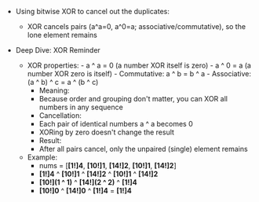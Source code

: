 - Using bitwise XOR to cancel out the duplicates:
    - XOR cancels pairs (a^a=0, a^0=a; associative/commutative), so the lone element remains

- Deep Dive: XOR Reminder
    - XOR properties:
            - a ^ a = 0 (a number XOR itself is zero)
            - a ^ 0 = a (a number XOR zero is itself)
            - Commutative: a ^ b = b ^ a
            - Associative: (a ^ b) ^ c = a ^ (b ^ c)
        - Meaning:
        - Because order and grouping don't matter, you can XOR all numbers in any sequence
        - Cancellation:
        - Each pair of identical numbers a ^ a becomes 0
        - XORing by zero doesn't change the result
        - Result:
        - After all pairs cancel, only the unpaired (single) element remains
    - Example:
        - nums = [**[1!]4**, **[10!]1**, **[14!]2**, **[10!]1**, **[14!]2**]
        - **[1!]4** ^ **[10!]1** ^ **[14!]2** ^ **[10!]1** ^ **[14!]2**
        - **[10!](1 ^ 1)** ^ **[14!](2 ^ 2)** ^ **[1!]4**
        - **[10!]0** ^ **[14!]0** ^ **[1!]4** = **[1!]4**